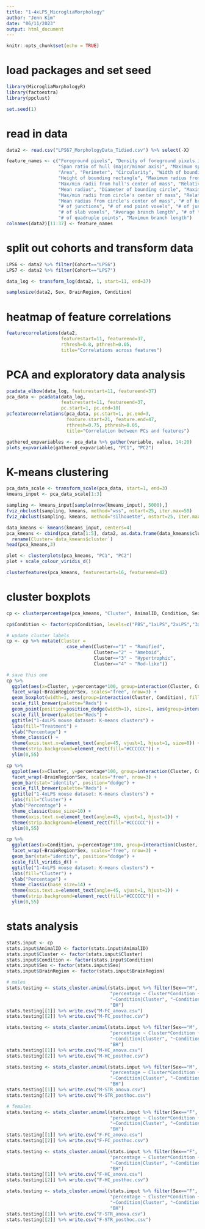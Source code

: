 ```yaml
---
title: "1-4xLPS_MicrogliaMorphology"
author: "Jenn Kim"
date: "06/11/2023"
output: html_document
---
```


```r
knitr::opts_chunk$set(echo = TRUE)
```

# load packages and set seed
```r
library(MicrogliaMorphologyR)
library(factoextra)
library(ppclust)

set.seed(1)
```

# read in data
```r
data2 <- read.csv("LPS67_MorphologyData_Tidied.csv") %>% select(-X)

feature_names <- c("Foreground pixels", "Density of foreground pixels in hull area", 
                   "Span ratio of hull (major/minor axis)", "Maximum span across hull", 
                   "Area", "Perimeter", "Circularity", "Width of bounding rectangle", 
                   "Height of bounding rectangle", "Maximum radius from hull's center of mass", 
                   "Max/min radii from hull's center of mass", "Relative variation (CV) in radii from hull's center of mass", 
                   "Mean radius", "Diameter of bounding circle", "Maximum radius from circle's center of mass", 
                   "Max/min radii from circle's center of mass", "Relative variation (CV) in radii from circle's center of mass", 
                   "Mean radius from circle's center of mass", "# of branches", 
                   "# of junctions", "# of end point voxels", "# of junction voxels", 
                   "# of slab voxels", "Average branch length", "# of triple points", 
                   "# of quadruple points", "Maximum branch length")
colnames(data2)[11:37] <- feature_names
```

# split out cohorts and transform data
```r
LPS6 <- data2 %>% filter(Cohort=="LPS6")
LPS7 <- data2 %>% filter(Cohort=="LPS7")

data_log <- transform_log(data2, 1, start=11, end=37)

samplesize(data2, Sex, BrainRegion, Condition)
```

# heatmap of feature correlations
```r
featurecorrelations(data2,
                    featurestart=11, featureend=37,
                    rthresh=0.8, pthresh=0.05,
                    title="Correlations across features")
```

# PCA and exploratory data analysis
```r
pcadata_elbow(data_log, featurestart=11, featureend=37)
pca_data <- pcadata(data_log,
                    featurestart=11, featureend=37,
                    pc.start=1, pc.end=10)
pcfeaturecorrelations(pca_data, pc.start=1, pc.end=3,
                      feature.start=21, feature.end=47,
                      rthresh=0.75, pthresh=0.05,
                      title="Correlation between PCs and features")

gathered_expvariables <- pca_data %>% gather(variable, value, 14:20)
plots_expvariable(gathered_expvariables, "PC1", "PC2")
```

# K-means clustering
```r
pca_data_scale <- transform_scale(pca_data, start=1, end=3)
kmeans_input <- pca_data_scale[1:3]

sampling <- kmeans_input[sample(nrow(kmeans_input), 5000),]
fviz_nbclust(sampling, kmeans, method="wss", nstart=25, iter.max=50)
fviz_nbclust(sampling, kmeans, method="silhouette", nstart=25, iter.max=50)

data_kmeans <- kmeans(kmeans_input, centers=4)
pca_kmeans <- cbind(pca_data[1:5], data2, as.data.frame(data_kmeans$cluster)) %>%
  rename(Cluster=`data_kmeans$cluster`)
head(pca_kmeans,3)

plot <- clusterplots(pca_kmeans, "PC1", "PC2")
plot + scale_colour_viridis_d()

clusterfeatures(pca_kmeans, featurestart=16, featureend=42)
```

# cluster boxplots
```r
cp <- clusterpercentage(pca_kmeans, "Cluster", AnimalID, Condition, Sex, BrainRegion)

cp$Condition <- factor(cp$Condition, levels=c("PBS","1xLPS","2xLPS","3xLPS","4xLPS"))

# update cluster labels
cp <- cp %>% mutate(Cluster = 
                      case_when(Cluster=="1" ~ "Ramified",
                                Cluster=="2" ~ "Ameboid",
                                Cluster=="3" ~ "Hypertrophic",
                                Cluster=="4" ~ "Rod-like"))

# save this one
cp %>% 
  ggplot(aes(x=Cluster, y=percentage*100, group=interaction(Cluster, Condition))) +
  facet_wrap(~BrainRegion*Sex, scales="free", nrow=3) +
  geom_boxplot(width=1, aes(group=interaction(Cluster, Condition), fill=Condition), outlier.shape=NA) +
  scale_fill_brewer(palette="Reds") + 
  geom_point(position=position_dodge(width=1), size=1, aes(group=interaction(Cluster,Condition), color=Sex)) +
  scale_fill_brewer(palette="Reds") +  
  ggtitle("1-4xLPS mouse dataset: K-means clusters") +
  labs(fill="Treatment") +
  ylab("Percentage") +
  theme_classic() +
  theme(axis.text.x=element_text(angle=45, vjust=1, hjust=1, size=8)) +
  theme(strip.background=element_rect(fill="#CCCCCC")) + 
  ylim(0,55)

cp %>% 
  ggplot(aes(x=Cluster, y=percentage*100, group=interaction(Cluster, Condition), fill=Condition)) +
  facet_wrap(~BrainRegion*Sex, scales="free", nrow=3) +
  geom_bar(stat="identity", position="dodge") +
  scale_fill_brewer(palette="Reds") +  
  ggtitle("1-4xLPS mouse dataset: K-means clusters") +
  labs(fill="Cluster") +
  ylab("Percentage") +
  theme_classic(base_size=10) +
  theme(axis.text.x=element_text(angle=45, vjust=1, hjust=1)) +
  theme(strip.background=element_rect(fill="#CCCCCC")) + 
  ylim(0,55)

cp %>% 
  ggplot(aes(x=Condition, y=percentage*100, group=interaction(Cluster, Condition), fill=Cluster)) +
  facet_wrap(~BrainRegion*Sex, scales="free", nrow=3) +
  geom_bar(stat="identity", position="dodge") +
  scale_fill_viridis_d() + 
  ggtitle("1-4xLPS mouse dataset: K-means clusters") +
  labs(fill="Cluster") +
  ylab("Percentage") +
  theme_classic(base_size=14) +
  theme(axis.text.x=element_text(angle=45, vjust=1, hjust=1)) +
  theme(strip.background=element_rect(fill="#CCCCCC")) + 
  ylim(0,55)
```

# stats analysis
```r
stats.input <- cp
stats.input$AnimalID <- factor(stats.input$AnimalID)
stats.input$Cluster <- factor(stats.input$Cluster)
stats.input$Condition <- factor(stats.input$Condition)
stats.input$Sex <- factor(stats.input$Sex)
stats.input$BrainRegion <- factor(stats.input$BrainRegion)

# males
stats.testing <- stats_cluster.animal(stats.input %>% filter(Sex=="M", BrainRegion=="FC"),
                                      "percentage ~ Cluster*Condition + (1|AnimalID)",
                                      "~Condition|Cluster", "~Condition|Cluster",
                                      "BH")
stats.testing[[1]] %>% write.csv("M-FC_anova.csv")
stats.testing[[2]] %>% write.csv("M-FC_posthoc.csv")

stats.testing <- stats_cluster.animal(stats.input %>% filter(Sex=="M", BrainRegion=="HC"),
                                      "percentage ~ Cluster*Condition + (1|AnimalID)",
                                      "~Condition|Cluster", "~Condition|Cluster",
                                      "BH")
stats.testing[[1]] %>% write.csv("M-HC_anova.csv")
stats.testing[[2]] %>% write.csv("M-HC_posthoc.csv")

stats.testing <- stats_cluster.animal(stats.input %>% filter(Sex=="M", BrainRegion=="STR"),
                                      "percentage ~ Cluster*Condition + (1|AnimalID)",
                                      "~Condition|Cluster", "~Condition|Cluster",
                                      "BH")
stats.testing[[1]] %>% write.csv("M-STR_anova.csv")
stats.testing[[2]] %>% write.csv("M-STR_posthoc.csv")

# females
stats.testing <- stats_cluster.animal(stats.input %>% filter(Sex=="F", BrainRegion=="FC"),
                                      "percentage ~ Cluster*Condition + (1|AnimalID)",
                                      "~Condition|Cluster", "~Condition|Cluster",
                                      "BH")
stats.testing[[1]] %>% write.csv("F-FC_anova.csv")
stats.testing[[2]] %>% write.csv("F-FC_posthoc.csv")

stats.testing <- stats_cluster.animal(stats.input %>% filter(Sex=="F", BrainRegion=="HC"),
                                      "percentage ~ Cluster*Condition + (1|AnimalID)",
                                      "~Condition|Cluster", "~Condition|Cluster",
                                      "BH")
stats.testing[[1]] %>% write.csv("F-HC_anova.csv")
stats.testing[[2]] %>% write.csv("F-HC_posthoc.csv")

stats.testing <- stats_cluster.animal(stats.input %>% filter(Sex=="F", BrainRegion=="STR"),
                                      "percentage ~ Cluster*Condition + (1|AnimalID)",
                                      "~Condition|Cluster", "~Condition|Cluster",
                                      "BH")
stats.testing[[1]] %>% write.csv("F-STR_anova.csv")
stats.testing[[2]] %>% write.csv("F-STR_posthoc.csv")
```